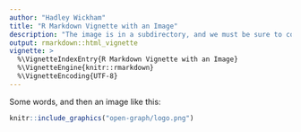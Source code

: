 ```yaml
---
author: "Hadley Wickham"
title: "R Markdown Vignette with an Image"
description: "The image is in a subdirectory, and we must be sure to copy it."
output: rmarkdown::html_vignette
vignette: >
  %\VignetteIndexEntry{R Markdown Vignette with an Image}
  %\VignetteEngine{knitr::rmarkdown}
  %\VignetteEncoding{UTF-8}
---
```


Some words, and then an image like this:

```r
knitr::include_graphics("open-graph/logo.png")
```
